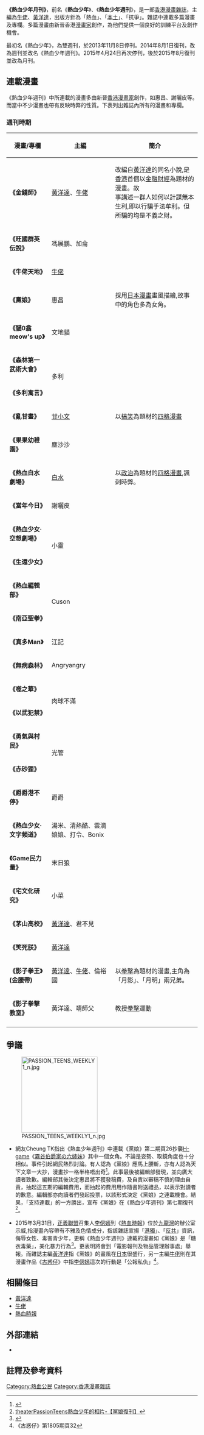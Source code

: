 {{未完結}}
{{Expand|time=2015-04-04T15:03:22+00:00}}
{{Infobox animanga/Headerofja
|title= 熱血少年月刊
|image= PASSION TEENS WEEKLY-cover35.jpg
|size= 250px
|caption= 《熱血少年週刊》第35期封面
|japanese= 
|english= PASSION TEENS WEEKLY
|kana= 
|romaji= 
|genre= 綜合[[漫畫雜誌|漫畫雜誌]]
}}
{{Infobox animanga/Manga
|標題= 
|作者=  [[牛佬|牛佬]]、[[黃洋達|黃洋達]](主編)<ref>班底除了[[牛佬|牛佬]]及[[黃洋達|黃洋達]]外,包括倫裕國、MAN僧、馮展鵬、加侖、君不見、小靈、多利、文地、Angryangry、惠昌、謝曬皮、清熱皓、雲滴娘娘、湯米、CUSON、[[甘小文|甘小文]]、小菜、五月、光管、JOEY等</ref> 
|作畫= 
|出版社= [[熱血時報|熱血時報]]有限公司、和平出版有限公司
|其他出版社= 
|連載雜誌= 
|label= 
|網路= 
|發售日= 雙週刊（2013年7月19日至2013年11月8日）<br>週刊（逢星期五）（2014年8月1日至2015年4月24日）<br>月刊（2015年年8月起）
|開始= 2014年8月1日
|結束=  (連載中)
|冊數= 9（《熱血少年》）<br>35《熱血少年週刊》
|話數=  
|其他= 
|版權=
}}
{{Infobox animanga/Footerofja}}

'''《熱血少年月刊》'''，前名《'''熱血少年'''》、《'''熱血少年週刊'''》，是一部[[香港|香港]][[漫畫雜誌|漫畫雜誌]]，主編為[[牛佬|牛佬]]、[[黃洋達|黃洋達]]，出版方針為「熱血」、「[[本土派_(香港)|本土]]」、「抗爭」。雜誌中連載多篇漫畫及專欄。多篇漫畫由新晉香港[[漫畫家|漫畫家]]創作，為他們提供一個良好的訓練平台及創作機會。

最初名《熱血少年》，為雙週刊，於2013年11月8日停刊。2014年8月1日復刊，改為週刊並改名《熱血少年週刊》。2015年4月24日再次停刊，後於2015年8月復刊並改為月刊。

==連載漫畫==
《熱血少年週刊》中所連載的漫畫多由新晉[[香港|香港]][[漫畫家|漫畫家]]創作，如惠昌、謝曬皮等。而當中不少漫畫也帶有反映時弊的性質。下表列出雜誌內所有的漫畫和專欄。
===週刊時期===
{| class="wikitable"
! 漫畫/專欄 !! 主編 !!簡介 <br>
|-
|'''《金錢師》'''||[[黃洋達|黃洋達]]、[[牛佬|牛佬]]||改編自[[黃洋達|黃洋達]]的同名小說,是[[香港|香港]]首個以[[金融|金融]][[財經|財經]]為題材的漫畫。故<br>事講述一群人如何以計謀無本生利,即以行騙手法牟利。但所騙的均是不義之財。
|-
|'''《旺國群英伝說》 '''||馮展鵬、加侖
|-
|'''《牛佬天地》 '''||[[牛佬|牛佬]]||
|-
|'''《黨娘》 '''||惠昌 ||採用[[日本漫畫|日本漫畫]]畫風描繪,故事中的角色多為女角。
|-
|'''《貓0翕meow's up》 '''||文地貓 ||
|-
|'''《森林第一武術大會》'''||rowspan="2"|多利||
|-
|'''《多利寓言》 '''||
|-
|'''《亂甘畫》  '''||[[甘小文|甘小文]]||以[[搞笑|搞笑]]為題材的[[四格漫畫|四格漫畫]]
|-
|'''《果果幼稚園》 '''||塵沙沙 ||
|-
|'''《熱血白水劇場》'''|| [[白水|白水]] ||以[[政治|政治]]為題材的[[四格漫畫|四格漫畫]],諷刺時弊。
|-
|'''《當年今日》  '''||謝曬皮  ||
|-
|'''《熱血少女·空想劇場》 '''||rowspan="2"|小靈 ||
|-
|'''《生還少女》 '''|| 
|-
|'''《熱血編輯部》 '''||rowspan="2"|Cuson ||
|-
|'''《南亞聖拳》 '''||
|-
|'''《真多Man》 '''||江記 ||
|-
|'''《無病森林》'''|| Angryangry ||
|-
|'''《噬之華》 '''||rowspan="2"|肉球不滿 ||
|-
|'''《以武犯禁》 '''||
|-
|'''《勇氣與村民》  '''||rowspan="2"|光管||
|-
|'''《赤砂狸》 '''||
|-
|'''《爵爵港不停》 '''||爵爵  ||
|-
|'''《熱血少女·文字頻道》 '''||湯米、清熱酷、雲滴娘娘、打令、Bonix||
|-
|'''《Game民力量》'''||末日狼 ||
|-
|'''《宅文化研究》'''||小菜  ||
|-
|'''《茅山高校》'''|| [[黃洋達|黃洋達]]、君不見 ||
|-
|'''《笑死朕》  '''||[[黃洋達|黃洋達]] ||
|-
|'''《影子拳王》(金腰帶) '''|| [[黃洋達|黃洋達]]、[[牛佬|牛佬]]、倫裕國 ||以[[拳擊|拳擊]]為題材的漫畫,主角為「月影」、「月明」兩兄弟。
|-
|'''《影子拳擊教室》 '''||黃洋達、靖師父||教授[[拳擊|拳擊]]運動
|-
|}

==爭議==
[[File:PASSION_TEENS_WEEKLY1_n.jpg|200px]]
*網友Cheung TK指出《熱血少年週刊》中連載《黨娘》第二期頁26抄襲[[H-game|H-game]]《[[霧谷伯爵家の六姉妹|霧谷伯爵家の六姉妹]]》其中一個女角。不論是姿勢、取鏡角度也十分相似。事件引起網民熱烈討論。有人認為《黨娘》應馬上腰斬，亦有人認為天下文章一大抄，漫畫抄一格半格唔出奇<ref>{{Cite web |url=http://gameover.com.hk/?p=158191 |title=GAMEOVER主頁/偶像資訊/動漫資訊/潮玩新聞-《黨娘》抄襲H-Game 《熱血少年週刊》封殺惠昌 |access-date=2015-04-05 |archive-date=2018-06-12 |archive-url=https://web.archive.org/web/20180612142848/http://gameover.com.hk/?p=158191 |dead-url=no }}</ref>。此事最後被編輯部發現，並向廣大讀者致歉。編輯部其後決定惠昌將不獲發稿費，及自責以審稿不慎的理由自責，抽起這五期的編輯費用，而抽起的費用用作隨書附送禮品，以表示對讀者的歉意。編輯部亦向讀者們發起投票，以該形式決定《黨娘》之連載機會。結果，「支持連載」的一方勝出，宣布《黨娘》在《熱血少年週刊》第七期復刊<ref>[https://www.facebook.com/passionteens/photos/a.181020915389987.1073741828.178352038990208/344481492377261/?type=1& theaterPassionTeens熱血少年的相片-【黨娘復刊】]</ref>。

*2015年3月31日，[[正義聯盟|正義聯盟]]召集人[[李偲嫣|李偲嫣]]到《[[熱血時報|熱血時報]]》位於[[九龍灣|九龍灣]]的辦公室示威,指漫畫內容帶有不雅及色情成分，指該雜誌宣揚「[[港獨|港獨]]」、「[[反共|反共]]」資訊，侮辱女性、毒害青少年，更稱《熱血少年週刊》連載的漫畫如《黨娘》是「糖衣毒藥」，美化暴力行為<ref>{{Cite web |url=http://www.passiontimes.hk/article/03-31-2015/22079 |title=熱血新聞 » 港聞-李偲嫣擬向政府舉報《熱血少年》荼毒年輕人 |access-date=2015-04-05 |archive-date=2019-08-16 |archive-url=https://web.archive.org/web/20190816012108/http://www.passiontimes.hk/article/03-31-2015/22079 |dead-url=no }}</ref>。更表明將會到「電影報刊及物品管理辦事處」舉報。而雜誌主編[[黃洋達|黃洋達]]指《黨娘》的畫風在[[日本|日本]]很盛行，另一主編[[牛佬|牛佬]]則在其漫畫作品《[[古惑仔|古惑仔]]》中指[[李偲嫣|李偲嫣]]這次的行動是「公報私仇」<ref>《古惑仔》第1805期頁32</ref>。

==相關條目==
*[[黃洋達|黃洋達]]
*[[牛佬|牛佬]]
*[[熱血時報|熱血時報]]

==外部連結==
* {{facebook|passionteens}}

==註釋及參考資料==
<references/>

[[Category:熱血公民|Category:熱血公民]]
[[Category:香港漫畫雜誌|Category:香港漫畫雜誌]]